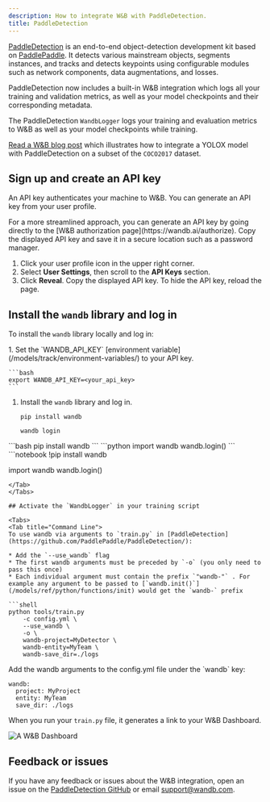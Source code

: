 ```yaml
---
description: How to integrate W&B with PaddleDetection.
title: PaddleDetection
---
```


<Card title="Try in Colab" href="https://colab.research.google.com/drive/1ywdzcZKPmynih1GuGyCWB4Brf5Jj7xRY?usp=sharing" icon="python"/>

[PaddleDetection](https://github.com/PaddlePaddle/PaddleDetection) is an end-to-end object-detection development kit based on [PaddlePaddle](https://github.com/PaddlePaddle/Paddle). It detects various mainstream objects, segments instances, and tracks and detects keypoints using configurable modules such as network components, data augmentations, and losses.

PaddleDetection now includes a built-in W&B integration which logs all your training and validation metrics, as well as your model checkpoints and their corresponding metadata.

The PaddleDetection `WandbLogger` logs your training and evaluation metrics to W&B as well as your model checkpoints while training.

[Read a W&B blog post](https://wandb.ai/manan-goel/PaddleDetectionYOLOX/reports/Object-Detection-with-PaddleDetection-and-W-B--VmlldzoyMDU4MjY0) which illustrates how to integrate a YOLOX model with PaddleDetection on a subset of the `COCO2017` dataset.

## Sign up and create an API key

An API key authenticates your machine to W&B. You can generate an API key from your user profile.

<Note>
For a more streamlined approach, you can generate an API key by going directly to the [W&B authorization page](https://wandb.ai/authorize). Copy the displayed API key and save it in a secure location such as a password manager.
</Note>

1. Click your user profile icon in the upper right corner.
1. Select **User Settings**, then scroll to the **API Keys** section.
1. Click **Reveal**. Copy the displayed API key. To hide the API key, reload the page.

## Install the `wandb` library and log in

To install the `wandb` library locally and log in:

<Tabs>
<Tab title="Command Line">
1. Set the `WANDB_API_KEY` [environment variable](/models/track/environment-variables/) to your API key.

    ```bash
    export WANDB_API_KEY=<your_api_key>
    ```

1. Install the `wandb` library and log in.



    ```shell
    pip install wandb

    wandb login
    ```
</Tab>
<Tab title="Python">
```bash
pip install wandb
```
```python
import wandb
wandb.login()
```
</Tab>
<Tab title="Python notebook">
```notebook
!pip install wandb

import wandb
wandb.login()
```
</Tab>
</Tabs>

## Activate the `WandbLogger` in your training script

<Tabs>
<Tab title="Command Line">
To use wandb via arguments to `train.py` in [PaddleDetection](https://github.com/PaddlePaddle/PaddleDetection/):

* Add the `--use_wandb` flag
* The first wandb arguments must be preceded by `-o` (you only need to pass this once)
* Each individual argument must contain the prefix `"wandb-"` . For example any argument to be passed to [`wandb.init()`](/models/ref/python/functions/init) would get the `wandb-` prefix

```shell
python tools/train.py 
    -c config.yml \ 
    --use_wandb \
    -o \ 
    wandb-project=MyDetector \
    wandb-entity=MyTeam \
    wandb-save_dir=./logs
```
</Tab>
<Tab title="`config.yml`">
Add the wandb arguments to the config.yml file under the `wandb` key:

```
wandb:
  project: MyProject
  entity: MyTeam
  save_dir: ./logs
```

When you run your `train.py` file, it generates a link to your W&B Dashboard.

<Frame>
    <img src="/images/integrations/paddledetection_wb_dashboard.png" alt="A W&B Dashboard"  />
</Frame>
</Tab>
</Tabs>

## Feedback or issues

If you have any feedback or issues about the W&B integration, open an issue on the [PaddleDetection GitHub](https://github.com/PaddlePaddle/PaddleDetection) or email <a href="mailto:support@wandb.com">support@wandb.com</a>.